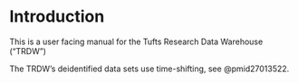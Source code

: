 # Introduction

This is a user facing manual for the Tufts Research Data Warehouse ("TRDW")

The TRDW's deidentified data sets use time-shifting, see @pmid27013522.
